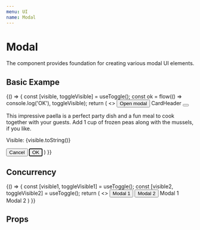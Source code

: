 ```yaml
---
menu: UI
name: Modal
---
```



# Modal

The component provides foundation for creating various modal UI elements.

## Basic Exampe

<Playground>
  {() => {
    const [visible, toggleVisible] = useToggle();
    const ok = flow(() => console.log('OK'), toggleVisible);
    return (
      <>
        <Button onClick={toggleVisible} bgColor="primary" rize={1}>
          Open modal
        </Button>
        <Modal css={{ padding: 40 }} onClose={toggleVisible} visible={visible} align="top">
          <Card rize={1} css={{ maxWidth: 560 }}>
            <CardHeader fitRight>
              CardHeader
               <Addon>
                 <Button round>
                  <DotsThreeVertical />
                 </Button>
               </Addon>
            </CardHeader>
            <CardBody color="textSecondary">
              <p>
              This impressive paella is a perfect party dish and a fun meal to cook together with your
              guests. Add 1 cup of frozen peas along with the mussels, if you like.
              </p>
              <p>
                Visible: {visible.toString()}
              </p>
            </CardBody>
            <CardFooter right>
              <Button onClick={toggleVisible}>Cancel</Button>
              <Button autoFocus bgColor="primary" onClick={ok} rize={2}>OK</Button>
            </CardFooter>
          </Card>
        </Modal>
      </>
    )
  }}
</Playground>

## Concurrency

<Playground>
  {() => {
    const [visible1, toggleVisible1] = useToggle();
    const [visible2, toggleVisible2] = useToggle();
    return (
      <>
        <Button onClick={toggleVisible1} bgColor="primary" rize={1}>
          Modal 1
        </Button>
        <Button onClick={toggleVisible2} bgColor="primary" rize={1}>
          Modal 2
        </Button>
        <Modal onClose={toggleVisible1} visible={visible1}>
          <Card rize={1} css={{ maxWidth: 560 }}>
            Modal 1
          </Card>
        </Modal>
        <Modal css={{ padding: 40 }} onClose={toggleVisible2} visible={visible2} align="bottom">
          <Card rize={1} css={{ maxWidth: 560 }}>
            Modal 2
          </Card>
        </Modal>
      </>
    )
  }}
</Playground>

## Props

<Props of={Modal} />
